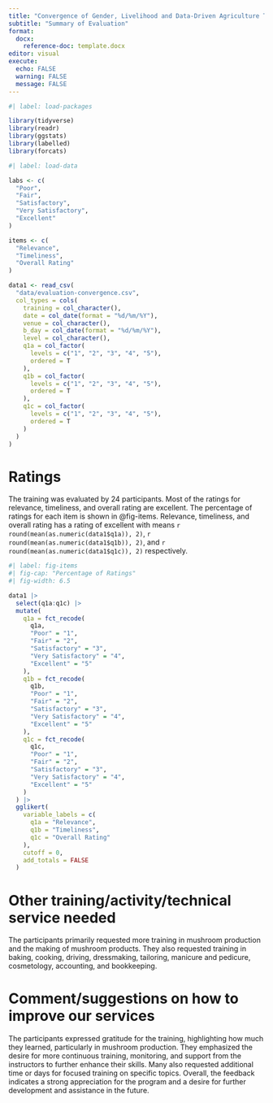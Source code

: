 ```yaml
---
title: "Convergence of Gender, Livelihood and Data-Driven Agriculture Training - Workshop"
subtitle: "Summary of Evaluation"
format: 
  docx:
    reference-doc: template.docx
editor: visual
execute:
  echo: FALSE
  warning: FALSE
  message: FALSE
---
```


```r
#| label: load-packages

library(tidyverse)
library(readr)
library(ggstats)
library(labelled)
library(forcats)
```

```r
#| label: load-data

labs <- c(
  "Poor",
  "Fair",
  "Satisfactory",
  "Very Satisfactory",
  "Excellent"
)

items <- c(
  "Relevance",
  "Timeliness",
  "Overall Rating"
)

data1 <- read_csv(
  "data/evaluation-convergence.csv",
  col_types = cols(
    training = col_character(),
    date = col_date(format = "%d/%m/%Y"),
    venue = col_character(),
    b_day = col_date(format = "%d/%m/%Y"),
    level = col_character(),
    q1a = col_factor(
      levels = c("1", "2", "3", "4", "5"),
      ordered = T
    ),
    q1b = col_factor(
      levels = c("1", "2", "3", "4", "5"),
      ordered = T
    ),
    q1c = col_factor(
      levels = c("1", "2", "3", "4", "5"),
      ordered = T
    )
  )
)
```

# Ratings

The training was evaluated by 24 participants. Most of the ratings for relevance, timeliness, and overall rating are excellent. The percentage of ratings for each item is shown in @fig-items. Relevance, timeliness, and overall rating has a rating of excellent with means `r round(mean(as.numeric(data1$q1a)), 2)`, `r round(mean(as.numeric(data1$q1b)), 2)`, and `r round(mean(as.numeric(data1$q1c)), 2)` respectively.

```r
#| label: fig-items
#| fig-cap: "Percentage of Ratings"
#| fig-width: 6.5

data1 |>
  select(q1a:q1c) |>
  mutate(
    q1a = fct_recode(
      q1a,
      "Poor" = "1",
      "Fair" = "2",
      "Satisfactory" = "3",
      "Very Satisfactory" = "4",
      "Excellent" = "5"
    ),
    q1b = fct_recode(
      q1b,
      "Poor" = "1",
      "Fair" = "2",
      "Satisfactory" = "3",
      "Very Satisfactory" = "4",
      "Excellent" = "5"
    ),
    q1c = fct_recode(
      q1c,
      "Poor" = "1",
      "Fair" = "2",
      "Satisfactory" = "3",
      "Very Satisfactory" = "4",
      "Excellent" = "5"
    )
  ) |>
  gglikert(
    variable_labels = c(
      q1a = "Relevance",
      q1b = "Timeliness",
      q1c = "Overall Rating"
    ),
    cutoff = 0,
    add_totals = FALSE
  )
```

# Other training/activity/technical service needed

The participants primarily requested more training in mushroom production and the making of mushroom products. They also requested training in baking, cooking, driving, dressmaking, tailoring, manicure and pedicure, cosmetology, accounting, and bookkeeping.

# Comment/suggestions on how to improve our services

The participants expressed gratitude for the training, highlighting how much they learned, particularly in mushroom production. They emphasized the desire for more continuous training, monitoring, and support from the instructors to further enhance their skills. Many also requested additional time or days for focused training on specific topics. Overall, the feedback indicates a strong appreciation for the program and a desire for further development and assistance in the future.